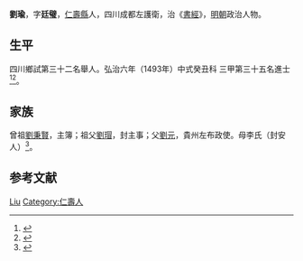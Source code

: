 {{Otheruses|other=名为刘瑜的其他人物|刘瑜}}
{{Otheruses|other=名为刘廷璧的其他人物|刘廷璧}}
{{明清人物信息框
| 姓名 = 劉瑜
| 原名 =
| 圖片名稱= 
| 圖片大小 =
| 圖片說明 = 
| 最高職務 =
| 國家 = 大明 
| 爵位 =
| 籍貫 = [[四川|四川]][[仁壽縣|仁壽縣]]<br>四川成都左護衛籍
| 族裔 = 
| 字號 = 
| 諡號 =
| 出生日期 = 十二月十五日
| 出生地點 =
| 逝世日期 = 卒年不詳 
| 逝世地點 =
| 墓葬 =
| 配偶 = 方氏
| 親屬 = 父 [[劉元|劉元]]
| 出身 =
* 弘治六年癸丑科同進士出身
| 經歷 =
| 著作 = 
}}
'''劉瑜'''{{BD|1464年||？年||}}，字'''廷璧'''，[[仁壽縣|仁壽縣]]人，四川成都左護衛，治《[[書經|書經]]》，[[明朝|明朝]]政治人物。

== 生平 ==
四川鄉試第三十二名舉人。弘治六年（1493年）中式癸丑科<!---會試第一百四十一名--->三甲第三十五名進士<ref>{{Cite book|title=《[[皇明贡举考|皇明贡举考]]》卷五|last=（明）[[张朝瑞|张朝瑞]]|first=|publisher=《续修四库全书》史部第828册|year=|isbn=|location=|pages=}}</ref><ref>{{Cite book|title=贡举志五种 上|last=鲁小俊，江俊伟著|first=|publisher=武汉：武汉大学出版社|year=2009|isbn=978-7-307-07043-1|location=|pages=}}</ref>。

== 家族 ==
曾祖[[劉秉賢|劉秉賢]]，主簿；祖父[[劉瑁|劉瑁]]，封主事；父[[劉元|劉元]]，貴州左布政使。母李氏（封安人）<ref>{{Cite book|title=天一阁藏明代科举录选刊 登科录 点校本|last=龚延明主编|first=|publisher=宁波出版社|year=2016|isbn=978-7-5526-2320-8|location=宁波|pages=|quote=《天一閣藏明代科舉錄選刊.登科錄》之《弘治六年癸丑科進士登科錄》}}</ref>。

== 参考文献 ==
{{reflist}}

{{弘治六年癸丑科殿試金榜}}

{{Authority control}}
{{DEFAULTSORT:Liu刘}}
[[Category:劉姓|Liu]]
[[Category:仁壽人|Category:仁壽人]]